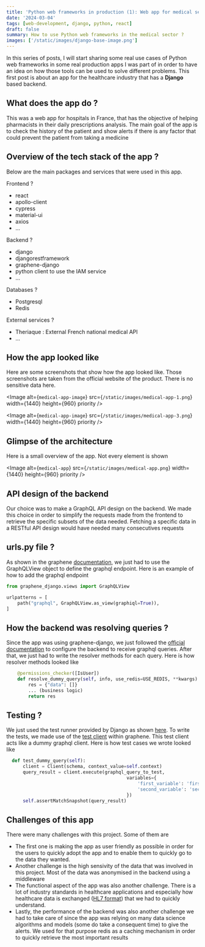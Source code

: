 ```yaml
---
title: 'Python web frameworks in production (1): Web app for medical sector'
date: '2024-03-04'
tags: [web-development, django, python, react]
draft: false
summary: How to use Python web frameworks in the medical sector ?
images: ['/static/images/django-base-image.png']
---
```


In this series of posts, I will start sharing some real use cases of Python web frameworks in some real production apps I was part of in order to have an idea on how those tools can be used to solve different problems.
This first post is about an app for the healthcare industry that has a **Django** based backend.

## What does the app do ?

This was a web app for hospitals in France, that has the objective of helping pharmacists in their daily prescriptions analysis. The main goal of the app is to check the history of the patient and show alerts if there is any factor that could prevent the patient from taking a medicine

## Overview of the tech stack of the app ?

Below are the main packages and services that were used in this app.

Frontend ?

- react
- apollo-client
- cypress
- material-ui
- axios
- ...

Backend ?

- django
- djangorestframework
- graphene-django
- python client to use the IAM service
- ...

Databases ?

- Postgresql
- Redis

External services ?

- Theriaque : External French national medical API
- ...

## How the app looked like

Here are some screenshots that show how the app looked like. Those screenshots are taken from the official website of the product. There is no sensitive data here.

<Image
  alt={`medical-app-image`}
  src={`/static/images/medical-app-1.png`}
  width={1440}
  height={960}
  priority
/>

<Image
  alt={`medical-app-image`}
  src={`/static/images/medical-app-3.png`}
  width={1440}
  height={960}
  priority
/>

## Glimpse of the architecture

Here is a small overview of the app. Not every element is shown

<Image
  alt={`medical-app`}
  src={`/static/images/medical-app.png`}
  width={1440}
  height={960}
  priority
/>

## API design of the backend

Our choice was to make a GraphQL API design on the backend. We made this choice in order to simplify the requests made from the frontend to retrieve the specific subsets of the data needed. Fetching a specific data in a RESTful API design would have needed many consecutives requests

## urls.py file ?

As shown in the graphene [documentation](https://docs.graphene-python.org/projects/django/en/latest/tutorial-plain/#creating-graphql-and-graphiql-views), we just had to use the GraphQLView object to define the graphql endpoint.
Here is an example of how to add the graphql endpoint

```python
from graphene_django.views import GraphQLView

urlpatterns = [
    path("graphql", GraphQLView.as_view(graphiql=True)),
]

```

## How the backend was resolving queries ?

Since the app was using graphene-django, we just followed the [official documentation](https://docs.graphene-python.org/en/latest/) to configure
the backend to receive graphql queries.
After that, we just had to write the resolver methods for each query. Here is how resolver methods looked like

```python
    @permissions_checker([IsUser])
    def resolve_dummy_query(self, info, use_redis=USE_REDIS, **kwargs):
        res = {"data": []}
        ... (business logic)
        return res
```

## Testing ?

We just used the test runner provided by Django as shown [here](https://docs.djangoproject.com/en/5.0/topics/testing/advanced/#using-the-django-test-runner-to-test-reusable-applications).
To write the tests, we made use of the [test client](https://docs.graphene-python.org/en/latest/testing/#test-client) within graphene. This test client acts like a dummy graphql client.
Here is how test cases we wrote looked like

```python
  def test_dummy_query(self):
      client = Client(schema, context_value=self.context)
      query_result = client.execute(graphql_query_to_test,
                                            variables={
                                                'first_variable': 'first_variable_value',
                                                'second_variable': 'second_variable_value'
                                            })
      self.assertMatchSnapshot(query_result)

```

## Challenges of this app

There were many challenges with this project. Some of them are

- The first one is making the app as user friendly as possible in order for the users to quickly adopt the app and to enable them to quickly go to the data they wanted.
- Another challenge is the high sensivity of the data that was involved in this project. Most of the data was anonymised in the backend using a middleware
- The functional aspect of the app was also another challenge. There is a lot of industry standards in healthcare applications and especially how healthcare data is exchanged ([HL7 format](https://en.wikipedia.org/wiki/Health_Level_7)) that we had to quickly understand.
- Lastly, the performance of the backend was also another challenge we had to take care of since the app was relying on many data science algorithms and models (some do take a consequent time) to give the alerts. We used for that purpose redis as a caching mechanism in order to quickly retrieve the most important results
